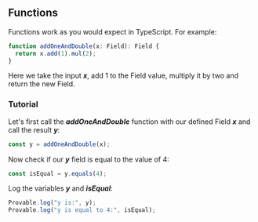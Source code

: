 ## Functions

Functions work as you would expect in TypeScript. For example:

```ts
function addOneAndDouble(x: Field): Field {
  return x.add(1).mul(2);
}
```
Here we take the input ***x***, add 1 to the Field value, multiply it by two and return the new Field.

### Tutorial

Let's first call the ***addOneAndDouble*** function with our defined Field ***x*** and call the result ***y***:
```ts
const y = addOneAndDouble(x);
```

Now check if our ***y*** field is equal to the value of 4:
```ts
const isEqual = y.equals(4);
```

Log the variables ***y*** and ***isEqual***:
```ts
Provable.log("y is:", y);
Provable.log("y is equal to 4:", isEqual);
```
